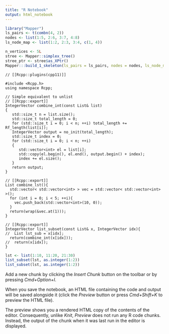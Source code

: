 ```yaml
---
title: "R Notebook"
output: html_notebook
---
```



```r
library("Mapper")
ls_pairs <- t(combn(4, 2))
nodes <- list(1:5, 2:6, 3:7, 4:8)
ls_node_map <- list(1:2, 2:3, 3:4, c(1, 4)) 

n_vertices <- 5L
stree <- Mapper::simplex_tree()
stree_ptr <- stree$as_XPtr()
Mapper:::build_1_skeleton(ls_pairs = ls_pairs, nodes = nodes, ls_node_map = ls_node_map, stree = stree_ptr)
```

```Rcpp

// [[Rcpp::plugins(cpp11)]]

#include <Rcpp.h> 
using namespace Rcpp;

// Simple equivalent to unlist
// [[Rcpp::export]]
IntegerVector combine_int(const List& list)
{
   std::size_t n = list.size();
   std::size_t total_length = 0;
   for (std::size_t i = 0; i < n; ++i) total_length += Rf_length(list[i]);
   IntegerVector output = no_init(total_length);
   std::size_t index = 0;
   for (std::size_t i = 0; i < n; ++i)
   {
      std::vector<int> el = list[i];
      std::copy(el.begin(), el.end(), output.begin() + index);
      index += el.size();
   }
   return output;
}

// [[Rcpp::export]]
List combine_lst(){
  std::vector< std::vector<int> > vec = std::vector< std::vector<int> >();
  for (int i = 0; i < 5; ++i){
    vec.push_back(std::vector<int>(10, 0));
  }
  return(wrap(&vec.at(1)));
}

// [[Rcpp::export]]
IntegerVector list_subset(const List& x, IntegerVector idx){
//  List lst_sub = x[idx];
  return(combine_int(x[idx]));
//  return(x[idx]);
}

```


```r
lst <- list(1:10, 11:20, 21:30)
list_subset(lst, as.integer(1:2))
list_subset(lst, as.integer(1:2))
```
Add a new chunk by clicking the *Insert Chunk* button on the toolbar or by pressing *Cmd+Option+I*.

When you save the notebook, an HTML file containing the code and output will be saved alongside it (click the *Preview* button or press *Cmd+Shift+K* to preview the HTML file). 

The preview shows you a rendered HTML copy of the contents of the editor. Consequently, unlike *Knit*, *Preview* does not run any R code chunks. Instead, the output of the chunk when it was last run in the editor is displayed.

